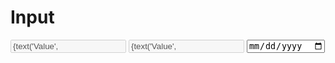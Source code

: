 
<Meta title="Input" component={Input} />

# Input

<Props of={Input} />

<Preview>
  <Story name="default">
    <Input
      type="text"
      value={text('Value', 'Some random text')}
      label={text('Label', 'A label')}
      disabled={boolean('Disabled', false)}
    />
  </Story>
</Preview>

<Preview>
  <Story name="max. char">
    <Input
      type="text"
      value={text('Value', 'Some random text')}
      label={text('Label', 'A label')}
      disabled={boolean('Disabled', false)}
      maxCharCount={20}
    />
  </Story>
</Preview>

<Preview>
  <Story name="date input">
    <Input
      type="date"
      value={text('Date','2019-07-17')}
    />
  </Story>
</Preview>
